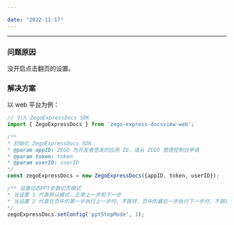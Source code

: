 ```yaml
---

date: "2022-11-17"
---
```


<Title>在加载动态 PPT 文件后，点击动态 PPT 无法翻页，该如何处理？</Title>



- - -

### 问题原因

没开启点击翻页的设置。

### 解决方案

以 web 平台为例：

```typescript
// 引入 ZegoExpressDocs SDK
import { ZegoExpressDocs } from 'zego-express-docsview-web';

/**
* 初始化 ZegoExpressDocs SDK
* @param appID: ZEGO 为开发者签发的应用 ID，请从 ZEGO 管理控制台申请
* @param token: token
* @param userID: userID
*/
const zegoExpressDocs = new ZegoExpressDocs({appID, token, userID});

/** 设置动态PPT步数切页模式
* 当设置 1 代表默认模式，正常上一步和下一步
* 当设置 2 代表在页中的第一步执行上一步时，不跳转，页中的最后一步执行下一步时，不跳转。
*/
zegoExpressDocs.setConfig('pptStepMode', 1);
```